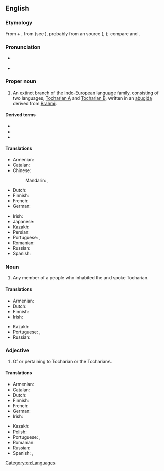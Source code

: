 ==English==
{{wikipedia|dab=Tocharian}}

===Etymology===
From {{bor|en|la|Tochari}} + {{affix|en|-ian}}, from {{der|en|grc|Τόχαροι|t=Kucheans}} (see {{m|grc|Τόχαρος}}), probably from an {{der|en|iir}} source ({{cog|peo|tr=tuxāri-}}, {{cog|kho|tr=ttahvāra}}); compare {{der|en|sa|तुखार}} and {{der|en|och|tr=tokʷar|月氏|t=Yuezhi}}.

===Pronunciation===
* {{a|RP}} {{IPA|en|/təuˈkɛəɹi.ən/|/təuˈkɑːɹi.ən/}}<!-- generated by [[Template:X2IPA]] -->
* {{a|GA|Mary-marry-merry}} {{IPA|en|/toʊˈkɛɹi.ən/|/toʊˈkɑɹi.ən/}}<!-- generated by [[Template:X2IPA]] -->

===Proper noun===
{{en-proper noun}}

# An extinct branch of the [[Indo-European]] language family, consisting of two languages, [[Tocharian A]] and [[Tocharian B]], written in an [[abugida]] derived from [[Brahmi]].

====Derived terms====
* {{l|en|Proto-Tocharian}}
* {{l|en|Tocharian A}}
* {{l|en|Tocharian B}}

====Translations====
{{trans-top|language}}
* Armenian: {{t+|hy|թոխարերեն}}
* Catalan: {{t|ca|tokhari|m}}
* Chinese:
*: Mandarin: {{t|cmn|吐火罗语}}, {{t|cmn|龟兹语}}
* Dutch: {{t|nl|tochaars}}
* Finnish: {{t|fi|tokaari}}
* French: {{t+|fr|tokharien|m}}
* German: {{t|de|Tocharisch|n}}
{{trans-mid}}
* Irish: {{t|ga|Tocáiris|f}}
* Japanese: {{t|ja|トカラ語|tr=トカラご, tokara-go|sc=Jpan}}
* Kazakh: {{t|kk|тоқар тілі}}
* Persian: {{t|fa|تخاری|tr=Toxâri|sc=fa-Arab}}
* Portuguese: {{t|pt|tocariano|m}}, {{t|pt|tocário|m}}
* Romanian: {{t+|ro|toharică|f}}
* Russian: {{t+|ru|тохарский}}
* Spanish: {{t+|es|tocario|m}}
{{trans-bottom}}

===Noun===
{{en-noun}}

# Any member of a people who inhabited the {{w|Tarim Basin}} and spoke Tocharian.

====Translations====
{{trans-top|person}}
* Armenian: {{t|hy|թոխար}}
* Dutch: {{t|nl|tochaar}}
* Finnish: {{t|fi|tokaari}}
* Irish: {{t|ga|Tocárach|m}}
{{trans-mid}}
* Kazakh: {{t|kk|тоқар}}
* Portuguese: {{t|pt|tocariano|m}}, {{t|pt|tocário|m}}
* Russian: {{t|ru|тохарец|m|sc=Cyrl}}
{{trans-bottom}}

===Adjective===
{{en-adj|-}}

# Of or pertaining to Tocharian or the Tocharians.

====Translations====
{{trans-top|related to Tocharians}}
* Armenian: {{t|hy|թոխարական}}
* Catalan: {{t|ca|tokhari}}
* Dutch: {{t|nl|tochaars}}
* Finnish: {{t|fi|tokaarilainen}}
* French: {{t+|fr|tokharien|m}}
* German: {{t+|de|tocharisch}}
* Irish: {{t|ga|Tocárach}}
{{trans-mid}}
* Kazakh: {{t|kk|тоқар}}
* Polish: {{t+|pl|tocharski|m}}
* Portuguese: {{t|pt|tocariano|m}}, {{t|pt|tocário|m}}
* Romanian: {{t|ro|toharic}}
* Russian: {{t+|ru|тохарский}}
* Spanish: {{t+|es|tocario|m}}, {{t|es|tocaria|f}}
{{trans-bottom}}

[[Category:en:Languages]]